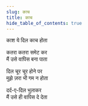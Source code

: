 ```yaml
---
slug: काच
title: काच
hide_table_of_contents: true
---
```


काश ये दिल काच होता

कतरा कतरा समेट कर  
मैं उसे वापिस बना पाता

दिल चूर चूर होने पर  
मुझे ज़रा भी गम न होता

दर्द-ए-दिल भुलाकर  
मैं उसे ही वापिस दे देता
